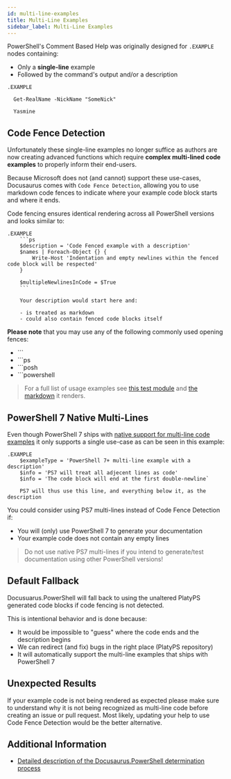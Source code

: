 ```yaml
---
id: multi-line-examples
title: Multi-Line Examples
sidebar_label: Multi-Line Examples
---
```


PowerShell's Comment Based Help was originally designed for `.EXAMPLE` nodes containing:

- Only a **single-line** example
- Followed by the command's output and/or a description

```
.EXAMPLE

  Get-RealName -NickName "SomeNick"

  Yasmine
```

## Code Fence Detection

Unfortunately these single-line examples no longer suffice as authors are now creating advanced functions
which require **complex multi-lined code examples** to properly inform their end-users.

Because Microsoft
does not (and cannot) support these use-cases, Docusaurus comes with `Code Fence Detection`,
allowing you to use markdown code fences to indicate where your example code block starts
and where it ends.

Code fencing ensures identical rendering across all PowerShell versions and looks similar to:

```
.EXAMPLE
    ```ps
    $description = 'Code Fenced example with a description'
    $names | Foreach-Object {} {
        Write-Host 'Indentation and empty newlines within the fenced code block will be respected'
    }

    $multipleNewlinesInCode = $True
    ```

    Your description would start here and:

    - is treated as markdown
    - could also contain fenced code blocks itself
```

**Please note** that you may use any of the following commonly used opening fences:

- \`\`\`
- \`\`\`ps
- \`\`\`posh
- \`\`\`powershell

> For a full list of usage examples see
> [this test module](https://github.com/alt3/Docusaurus.PowerShell/blob/main/Tests/Integration/CrossVersionCodeExamples.psm1)
> and [the markdown](https://github.com/alt3/Docusaurus.PowerShell/blob/main/Tests/Integration/CrossVersionCodeExamples.expected.mdx)
> it renders.

## PowerShell 7 Native Multi-Lines

Even though PowerShell 7 ships with
[native support for multi-line code examples](https://github.com/PowerShell/platyPS/issues/180#issuecomment-569119138)
it only supports a single use-case as can be seen in this example:

```
.EXAMPLE
    $exampleType = 'PowerShell 7+ multi-line example with a description'
    $info = 'PS7 will treat all adjecent lines as code'
    $info = 'The code block will end at the first double-newline`

    PS7 will thus use this line, and everything below it, as the description
```

You could consider using PS7 multi-lines instead of Code Fence Detection if:

- You will (only) use PowerShell 7 to generate your documentation
- Your example code does not contain any empty lines

> Do not use native PS7 multi-lines if you intend to generate/test documentation using other PowerShell versions!

## Default Fallback

Docusuarus.PowerShell will fall back to using the unaltered PlatyPS generated code blocks
if code fencing is not detected.

This is intentional behavior and is done because:

- It would be impossible to "guess" where the code ends and the description begins
- We can redirect (and fix) bugs in the right place (PlatyPS repository)
- It will automatically support the multi-line examples that ships with PowerShell 7

## Unexpected Results

If your example code is not being rendered as expected please make sure to understand why it is
not being recognized as multi-line code before creating an issue or pull request. Most likely,
updating your help to use Code Fence Detection would be the better alternative.

## Additional Information

- [Detailed description of the Docusaurus.PowerShell determination process](https://github.com/alt3/Docusaurus.PowerShell/issues/14#issuecomment-568552556)

